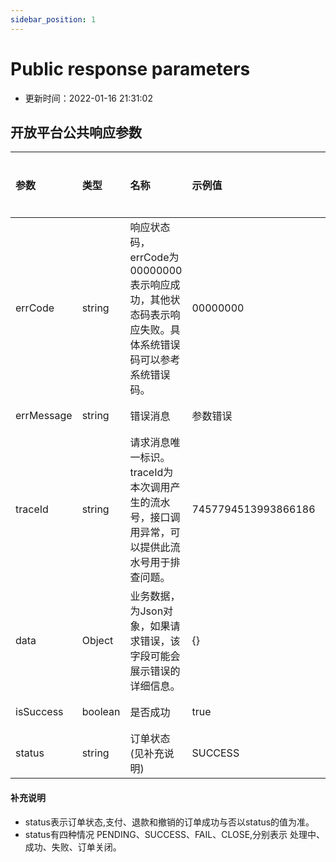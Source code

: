 ```yaml
---
sidebar_position: 1
---
```


# Public response parameters
* 更新时间：2022-01-16 21:31:02
## 开放平台公共响应参数
| 参数 | 类型 | 名称 | 示例值 | 是否必须 |
| :-----| :---- | :---- | :---- | :---- |
|errCode |string | 响应状态码，errCode为00000000表示响应成功，其他状态码表示响应失败。具体系统错误码可以参考系统错误码。| 00000000| 必须|
|errMessage |string | 错误消息| 参数错误| 必须|
|traceId |string | 请求消息唯一标识。traceId为本次调用产生的流水号，接口调用异常，可以提供此流水号用于排查问题。| 7457794513993866186| 必须|
|data |Object | 业务数据，为Json对象，如果请求错误，该字段可能会展示错误的详细信息。| {}| 必须|
|isSuccess |boolean | 是否成功| true| 必须|
|status |string | 订单状态(见补充说明)| SUCCESS| 必须|

#### 补充说明
+ status表示订单状态,支付、退款和撤销的订单成功与否以status的值为准。
+ status有四种情况 PENDING、SUCCESS、FAIL、CLOSE,分别表示 处理中、成功、失败、订单关闭。